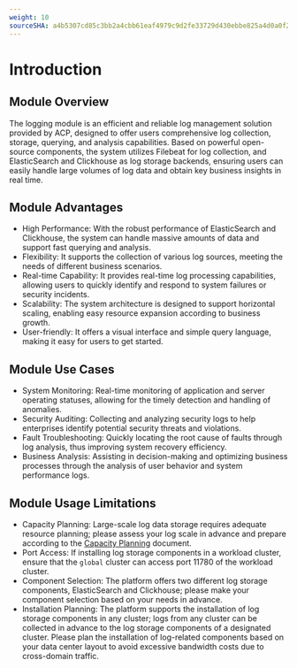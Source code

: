 ```yaml
---
weight: 10
sourceSHA: a4b5307cd85c3bb2a4cbb61eaf4979c9d2fe33729d430ebbe825a4d0a0f27263
---
```


# Introduction

## Module Overview

The logging module is an efficient and reliable log management solution provided by ACP, designed to offer users comprehensive log collection, storage, querying, and analysis capabilities. Based on powerful open-source components, the system utilizes Filebeat for log collection, and ElasticSearch and Clickhouse as log storage backends, ensuring users can easily handle large volumes of log data and obtain key business insights in real time.

## Module Advantages

- High Performance: With the robust performance of ElasticSearch and Clickhouse, the system can handle massive amounts of data and support fast querying and analysis.
- Flexibility: It supports the collection of various log sources, meeting the needs of different business scenarios.
- Real-time Capability: It provides real-time log processing capabilities, allowing users to quickly identify and respond to system failures or security incidents.
- Scalability: The system architecture is designed to support horizontal scaling, enabling easy resource expansion according to business growth.
- User-friendly: It offers a visual interface and simple query language, making it easy for users to get started.

## Module Use Cases

- System Monitoring: Real-time monitoring of application and server operating statuses, allowing for the timely detection and handling of anomalies.
- Security Auditing: Collecting and analyzing security logs to help enterprises identify potential security threats and violations.
- Fault Troubleshooting: Quickly locating the root cause of faults through log analysis, thus improving system recovery efficiency.
- Business Analysis: Assisting in decision-making and optimizing business processes through the analysis of user behavior and system performance logs.

## Module Usage Limitations

- Capacity Planning: Large-scale log data storage requires adequate resource planning; please assess your log scale in advance and prepare according to the [Capacity Planning](./architecture/capacity_planning.mdx) document.
- Port Access: If installing log storage components in a workload cluster, ensure that the `global` cluster can access port 11780 of the workload cluster.
- Component Selection: The platform offers two different log storage components, ElasticSearch and Clickhouse; please make your component selection based on your needs in advance.
- Installation Planning: The platform supports the installation of log storage components in any cluster; logs from any cluster can be collected in advance to the log storage components of a designated cluster. Please plan the installation of log-related components based on your data center layout to avoid excessive bandwidth costs due to cross-domain traffic.

